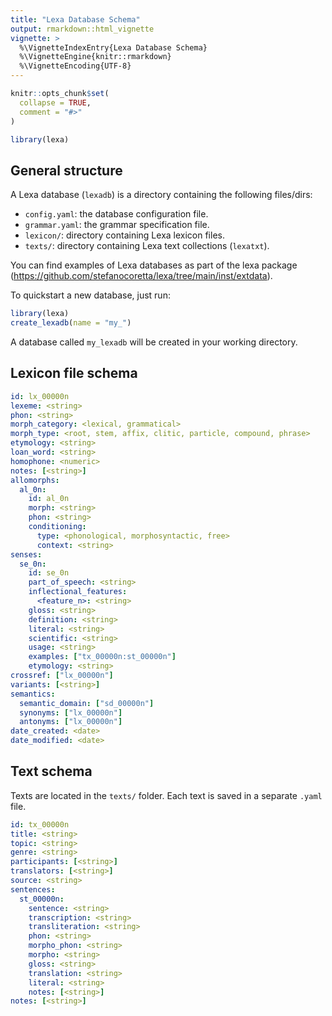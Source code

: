 ```yaml
---
title: "Lexa Database Schema"
output: rmarkdown::html_vignette
vignette: >
  %\VignetteIndexEntry{Lexa Database Schema}
  %\VignetteEngine{knitr::rmarkdown}
  %\VignetteEncoding{UTF-8}
---
```


```r
knitr::opts_chunk$set(
  collapse = TRUE,
  comment = "#>"
)
```

```r
library(lexa)
```

## General structure

A Lexa database (`lexadb`) is a directory containing the following files/dirs:

- `config.yaml`: the database configuration file.
- `grammar.yaml`: the grammar specification file.
- `lexicon/`: directory containing Lexa lexicon files.
- `texts/`: directory containing Lexa text collections (`lexatxt`).

You can find examples of Lexa databases as part of the lexa package (<https://github.com/stefanocoretta/lexa/tree/main/inst/extdata>).

To quickstart a new database, just run:

``` r
library(lexa)
create_lexadb(name = "my_")
```

A database called `my_lexadb` will be created in your working directory.

## Lexicon file schema

```yaml
id: lx_00000n
lexeme: <string>
phon: <string>
morph_category: <lexical, grammatical>
morph_type: <root, stem, affix, clitic, particle, compound, phrase>
etymology: <string>
loan_word: <string>
homophone: <numeric>
notes: [<string>]
allomorphs:
  al_0n:
    id: al_0n
    morph: <string>
    phon: <string>
    conditioning:
      type: <phonological, morphosyntactic, free>
      context: <string>
senses:
  se_0n:
    id: se_0n
    part_of_speech: <string>
    inflectional_features:
      <feature_n>: <string>
    gloss: <string>
    definition: <string>
    literal: <string>
    scientific: <string>
    usage: <string>
    examples: ["tx_00000n:st_00000n"]
    etymology: <string>
crossref: ["lx_00000n"]
variants: [<string>]
semantics:
  semantic_domain: ["sd_00000n"]
  synonyms: ["lx_00000n"]
  antonyms: ["lx_00000n"]
date_created: <date>
date_modified: <date>
```

## Text schema

Texts are located in the `texts/` folder.
Each text is saved in a separate `.yaml` file.

```yaml
id: tx_00000n
title: <string>
topic: <string>
genre: <string>
participants: [<string>]
translators: [<string>]
source: <string>
sentences:
  st_00000n:
    sentence: <string>
    transcription: <string>
    transliteration: <string>
    phon: <string>
    morpho_phon: <string>
    morpho: <string>
    gloss: <string>
    translation: <string>
    literal: <string>
    notes: [<string>]
notes: [<string>]
```

